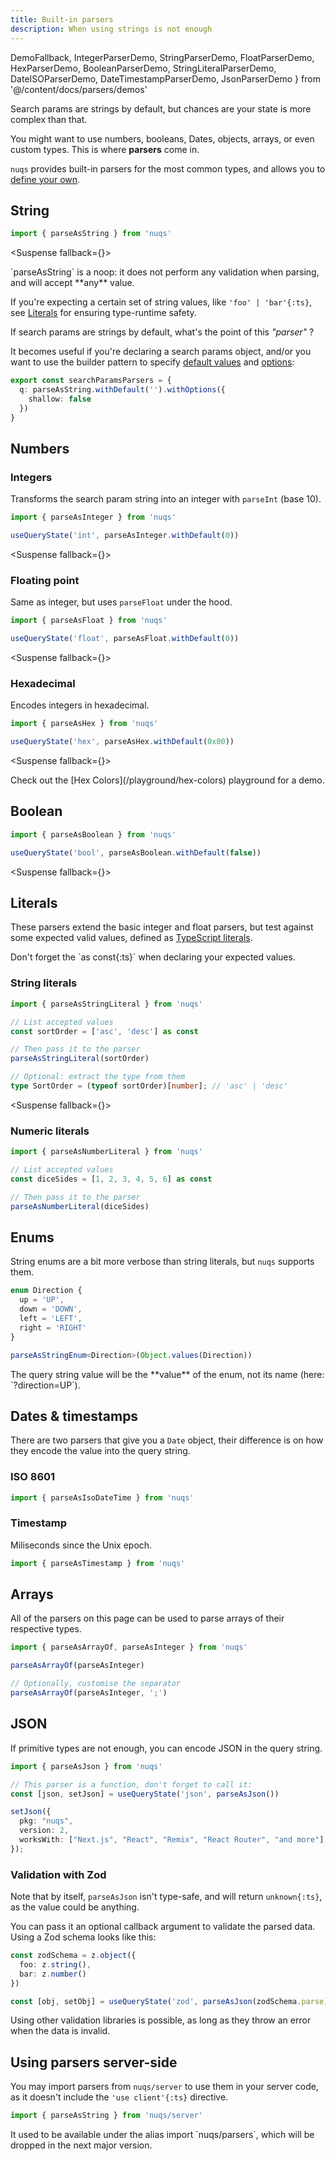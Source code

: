 ```yaml
---
title: Built-in parsers
description: When using strings is not enough
---
```


  DemoFallback,
  IntegerParserDemo,
  StringParserDemo,
  FloatParserDemo,
  HexParserDemo,
  BooleanParserDemo,
  StringLiteralParserDemo,
  DateISOParserDemo,
  DateTimestampParserDemo,
  JsonParserDemo
} from '@/content/docs/parsers/demos'

Search params are strings by default, but chances are your state is more complex than that.

You might want to use numbers, booleans, Dates, objects, arrays, or even custom types.
This is where **parsers** come in.

`nuqs` provides built-in parsers for the most common types, and allows you to [define your own](./making-your-own).

## String

```ts
import { parseAsString } from 'nuqs'
```

<Suspense fallback={<DemoFallback/>}>
  <StringParserDemo/>
</Suspense>

<Callout title="Type-safety tip">
`parseAsString` is a noop: it does not perform any validation when parsing,
and will accept **any** value.

If you're expecting a certain set of string values, like `'foo' | 'bar'{:ts}`,
see [Literals](#literals) for ensuring type-runtime safety.
</Callout>

If search params are strings by default, what's the point of this _"parser"_ ?

It becomes useful if you're declaring a search params object, and/or you want
to use the builder pattern to specify [default values](./basic-usage#default-values)
and [options](./options):

```ts
export const searchParamsParsers = {
  q: parseAsString.withDefault('').withOptions({
    shallow: false
  })
}
```

## Numbers

### Integers

Transforms the search param string into an integer with `parseInt` (base 10).

```ts
import { parseAsInteger } from 'nuqs'

useQueryState('int', parseAsInteger.withDefault(0))
```

<Suspense fallback={<DemoFallback/>}>
  <IntegerParserDemo/>
</Suspense>


### Floating point

Same as integer, but uses `parseFloat` under the hood.

```ts
import { parseAsFloat } from 'nuqs'

useQueryState('float', parseAsFloat.withDefault(0))
```

<Suspense fallback={<DemoFallback/>}>
  <FloatParserDemo/>
</Suspense>


### Hexadecimal

Encodes integers in hexadecimal.

```ts
import { parseAsHex } from 'nuqs'

useQueryState('hex', parseAsHex.withDefault(0x00))
```

<Suspense fallback={<DemoFallback/>}>
  <HexParserDemo/>
</Suspense>

<Callout title="Going further">
 Check out the [Hex Colors](/playground/hex-colors) playground for a demo.
</Callout>

## Boolean

```ts
import { parseAsBoolean } from 'nuqs'

useQueryState('bool', parseAsBoolean.withDefault(false))
```

<Suspense fallback={<DemoFallback/>}>
  <BooleanParserDemo/>
</Suspense>

## Literals

These parsers extend the basic integer and float parsers, but test against
some expected valid values, defined as [TypeScript literals](https://www.typescriptlang.org/docs/handbook/2/everyday-types.html#literal-types).

<Callout title="Note">
Don't forget the `as const{:ts}` when declaring your expected values.
</Callout>

### String literals

```ts /as const/
import { parseAsStringLiteral } from 'nuqs'

// List accepted values
const sortOrder = ['asc', 'desc'] as const

// Then pass it to the parser
parseAsStringLiteral(sortOrder)

// Optional: extract the type from them
type SortOrder = (typeof sortOrder)[number]; // 'asc' | 'desc'
```

<Suspense fallback={<DemoFallback/>}>
  <StringLiteralParserDemo/>
</Suspense>


### Numeric literals

```ts /as const/
import { parseAsNumberLiteral } from 'nuqs'

// List accepted values
const diceSides = [1, 2, 3, 4, 5, 6] as const

// Then pass it to the parser
parseAsNumberLiteral(diceSides)
```

## Enums

String enums are a bit more verbose than string literals, but `nuqs` supports them.

```ts
enum Direction {
  up = 'UP',
  down = 'DOWN',
  left = 'LEFT',
  right = 'RIGHT'
}

parseAsStringEnum<Direction>(Object.values(Direction))
```

<Callout title="Note">
The query string value will be the **value** of the enum, not its name
(here: `?direction=UP`).
</Callout>

## Dates & timestamps

There are two parsers that give you a `Date` object, their difference is
on how they encode the value into the query string.

### ISO 8601

```ts
import { parseAsIsoDateTime } from 'nuqs'
```

<Suspense>
  <DateISOParserDemo/>
</Suspense>

### Timestamp

Miliseconds since the Unix epoch.

```ts
import { parseAsTimestamp } from 'nuqs'
```

<Suspense>
  <DateTimestampParserDemo/>
</Suspense>

## Arrays

All of the parsers on this page can be used to parse arrays of their respective types.

```ts
import { parseAsArrayOf, parseAsInteger } from 'nuqs'

parseAsArrayOf(parseAsInteger)

// Optionally, customise the separator
parseAsArrayOf(parseAsInteger, ';')
```

## JSON

If primitive types are not enough, you can encode JSON in the query string.

```ts /parseAsJson()/
import { parseAsJson } from 'nuqs'

// This parser is a function, don't forget to call it:
const [json, setJson] = useQueryState('json', parseAsJson())

setJson({
  pkg: "nuqs",
  version: 2,
  worksWith: ["Next.js", "React", "Remix", "React Router", "and more"],
});
```

<Suspense>
  <JsonParserDemo/>
</Suspense>

### Validation with Zod

Note that by itself, `parseAsJson` isn't type-safe, and will return `unknown{:ts}`,
as the value could be anything.

You can pass it an optional callback argument to validate the parsed data.
Using a Zod schema looks like this:

```ts
const zodSchema = z.object({
  foo: z.string(),
  bar: z.number()
})

const [obj, setObj] = useQueryState('zod', parseAsJson(zodSchema.parse))
```

Using other validation libraries is possible, as long as they throw an error
when the data is invalid.

## Using parsers server-side

You may import parsers from `nuqs/server` to use them in your server code,
as it doesn't include the `'use client'{:ts}` directive.

```ts
import { parseAsString } from 'nuqs/server'
```

<Callout title="Note">
It used to be available under the alias import `nuqs/parsers`,
which will be dropped in the next major version.
</Callout>
